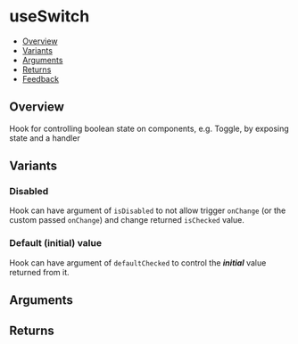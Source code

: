 
<Meta of={UseSwitchStories} />

# useSwitch

- [Overview](#overview)
- [Variants](#variants)
- [Arguments](#arguments)
- [Returns](#returns)
- [Feedback](#feedback)

## Overview

Hook for controlling boolean state on components, e.g. Toggle, by exposing state and a handler

<Canvas of={UseSwitchStories.Overview} />

## Variants

### Disabled

Hook can have argument of `isDisabled` to not allow trigger `onChange` (or the custom passed `onChange`) and change returned `isChecked` value.

<Canvas of={UseSwitchStories.Disabled} />

### Default (initial) value

Hook can have argument of `defaultChecked` to control the **_initial_** value returned from it.

<Canvas of={UseSwitchStories.Default} />

## Arguments

<FunctionArguments>
  <FunctionArgument name="options" type="Object">
    <FunctionArgument name="isChecked" type="boolean" description="Value to override the hook state." />
    <FunctionArgument
      name="defaultChecked"
      type="boolean"
      description="Value to override the hook initial state (init hook with 'true' instead of 'false')."
    />
    <FunctionArgument
      name="onChange"
      type="(value: boolean) => void"
      description="Callback function to execute when hook 'change' triggered."
    />
    <FunctionArgument
      name="isDisabled"
      type="boolean"
      description="Value that, if passed as 'true', prevents hook from trigger 'change' lifecycle."
    />
  </FunctionArgument>
</FunctionArguments>

## Returns

<FunctionArguments>
  <FunctionArgument name="result" type="Object">
    <FunctionArgument name="isChecked" type="boolean" description="Returned value of current state." />
    <FunctionArgument
      name="onChange"
      type="() => void"
      description="Returned handler function to trigger the hook 'change' lifecycle."
    />
  </FunctionArgument>
</FunctionArguments>

